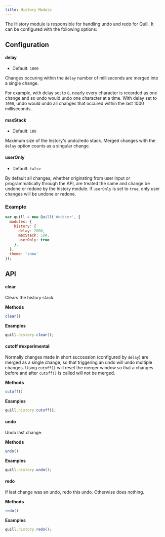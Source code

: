 ```yaml
---
title: History Module
---
```


The History module is responsible for handling undo and redo for Quill. It can be configured with the following options:

## Configuration

#### delay

- Default: `1000`

Changes occuring within the `delay` number of milliseconds are merged into a single change.

For example, with delay set to `0`, nearly every character is recorded as one change and so undo would undo one character at a time. With delay set to `1000`, undo would undo all changes that occured within the last 1000 milliseconds.

#### maxStack

- Default: `100`

Maximum size of the history's undo/redo stack. Merged changes with the `delay` option counts as a singular change.

#### userOnly

- Default: `false`

By default all changes, whether originating from user input or programmatically through the API, are treated the same and change be undone or redone by the history module. If `userOnly` is set to `true`, only user changes will be undone or redone.

### Example

```javascript
var quill = new Quill('#editor', {
  modules: {
    history: {
      delay: 2000,
      maxStack: 500,
      userOnly: true
    },
  },
  theme: 'snow'
});
```

## API

#### clear

Clears the history stack.

**Methods**

```js
clear()
```

**Examples**

```js
quill.history.clear();
```

#### cutoff #experimental

Normally changes made in short succession (configured by `delay`) are merged as a single change, so that triggering an undo will undo multiple changes. Using `cutoff()` will reset the merger window so that a changes before and after `cutoff()` is called will not be merged.

**Methods**

```js
cutoff()
```

**Examples**

```js
quill.history.cutoff();
```

#### undo

Undo last change.

**Methods**

```js
undo()
```

**Examples**

```js
quill.history.undo();
```

#### redo

If last change was an undo, redo this undo. Otherwise does nothing.

**Methods**

```js
redo()
```

**Examples**

```js
quill.history.redo();
```

